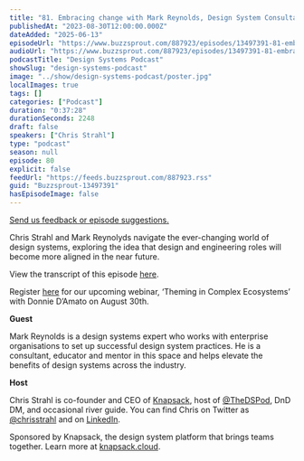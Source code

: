 ```yaml
---
title: "81. Embracing change with Mark Reynolds, Design System Consultant: How design and engineering roles are evolving in design systems"
publishedAt: "2023-08-30T12:00:00.000Z"
dateAdded: "2025-06-13"
episodeUrl: "https://www.buzzsprout.com/887923/episodes/13497391-81-embracing-change-with-mark-reynolds-design-system-consultant-how-design-and-engineering-roles-are-evolving-in-design-systems.mp3"
audioUrl: "https://www.buzzsprout.com/887923/episodes/13497391-81-embracing-change-with-mark-reynolds-design-system-consultant-how-design-and-engineering-roles-are-evolving-in-design-systems.mp3"
podcastTitle: "Design Systems Podcast"
showSlug: "design-systems-podcast"
image: "../show/design-systems-podcast/poster.jpg"
localImages: true
tags: []
categories: ["Podcast"]
duration: "0:37:28"
durationSeconds: 2248
draft: false
speakers: ["Chris Strahl"]
type: "podcast"
season: null
episode: 80
explicit: false
feedUrl: "https://feeds.buzzsprout.com/887923.rss"
guid: "Buzzsprout-13497391"
hasEpisodeImage: false
---
```

[Send us feedback or episode suggestions.](https://www.buzzsprout.com/twilio/text_messages/887923/open_sms)

Chris Strahl and Mark Reynolyds navigate the ever-changing world of design systems, exploring the idea that design and engineering roles will become more aligned in the near future.

View the transcript of this episode [here](https://docs.google.com/document/d/1TpsoUEeDkWbLRHWdFrz7xDjCTF2T-6rC/edit).

Register [here](https://knapsack-cloud.zoom.us/webinar/register/WN_mT0yPVrNSXOKRH8xrW8ZMg) for our upcoming webinar, ‘Theming in Complex Ecosystems’ with Donnie D’Amato on August 30th. 

**Guest**

Mark Reynolds is a design systems expert who works with enterprise organisations to set up successful design system practices. He is a consultant, educator and mentor in this space and helps elevate the benefits of design systems across the industry.

**Host**

Chris Strahl is co-founder and CEO of [Knapsack](https://www.knapsack.cloud/), host of [@TheDSPod](https://twitter.com/thedspod), DnD DM, and occasional river guide. You can find Chris on Twitter as [@chrisstrahl](https://twitter.com/chrisstrahl) and on [LinkedIn](https://www.linkedin.com/in/chrisstrahl/).

Sponsored by Knapsack, the design system platform that brings teams together. Learn more at [knapsack.cloud](https://www.knapsack.cloud/?utm_source=podcast).
